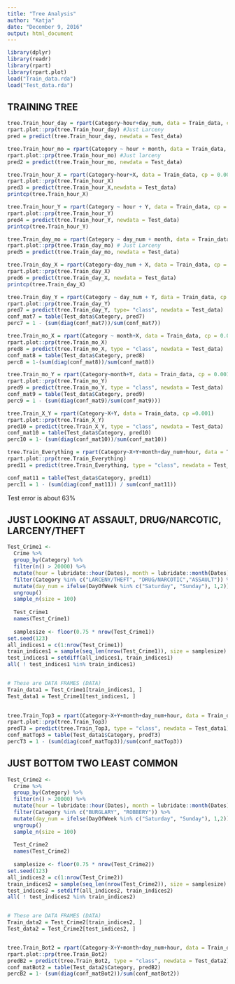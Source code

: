 ---
title: "Tree Analysis"
author: "Katja"
date: "December 9, 2016"
output: html_document
---

```{r include = FALSE}
library(dplyr)
library(readr)
library(rpart)
library(rpart.plot)
load("Train_data.rda")
load("Test_data.rda")
```

## TRAINING TREE
```{r}

tree.Train_hour_day = rpart(Category~hour+day_num, data = Train_data, cp = 0.001)
rpart.plot::prp(tree.Train_hour_day) #Just Larceny
pred = predict(tree.Train_hour_day, newdata = Test_data)

tree.Train_hour_mo = rpart(Category ~ hour + month, data = Train_data, cp = 0.001)
rpart.plot::prp(tree.Train_hour_mo) #Just larceny
pred2 = predict(tree.Train_hour_mo, newdata = Test_data)

tree.Train_hour_X = rpart(Category~hour+X, data = Train_data, cp = 0.001)
rpart.plot::prp(tree.Train_hour_X) 
pred3 = predict(tree.Train_hour_X,newdata = Test_data)
printcp(tree.Train_hour_X)

tree.Train_hour_Y = rpart(Category ~ hour + Y, data = Train_data, cp = 0.001)
rpart.plot::prp(tree.Train_hour_Y)
pred4 = predict(tree.Train_hour_Y, newdata = Test_data)
printcp(tree.Train_hour_Y)

tree.Train_day_mo = rpart(Category ~ day_num + month, data = Train_data, cp = 0.001)
rpart.plot::prp(tree.Train_day_mo) # Just Larceny
pred5 = predict(tree.Train_day_mo, newdata = Test_data)

tree.Train_day_X = rpart(Category~day_num + X, data = Train_data, cp = 0.001)
rpart.plot::prp(tree.Train_day_X)
pred6 = predict(tree.Train_day_X, newdata = Test_data)
printcp(tree.Train_day_X)

tree.Train_day_Y = rpart(Category ~ day_num + Y, data = Train_data, cp = 0.001)
rpart.plot::prp(tree.Train_day_Y)
pred7 = predict(tree.Train_day_Y, type= "class", newdata = Test_data)
conf_mat7 = table(Test_data$Category, pred7)
perc7 = 1 - (sum(diag(conf_mat7))/sum(conf_mat7))

tree.Train_mo_X = rpart(Category ~ month+X, data = Train_data, cp = 0.001)
rpart.plot::prp(tree.Train_mo_X)
pred8 = predict(tree.Train_mo_X, type = "class", newdata = Test_data)
conf_mat8 = table(Test_data$Category, pred8)
perc8 = 1-(sum(diag(conf_mat8))/sum(conf_mat8))

tree.Train_mo_Y = rpart(Category~month+Y, data = Train_data, cp = 0.001)
rpart.plot::prp(tree.Train_mo_Y)
pred9 = predict(tree.Train_mo_Y, type = "class", newdata = Test_data)
conf_mat9 = table(Test_data$Category, pred9)
perc9 = 1 - (sum(diag(conf_mat9)/sum(conf_mat9)))

tree.Train_X_Y = rpart(Category~X+Y, data = Train_data, cp =0.001)
rpart.plot::prp(tree.Train_X_Y)
pred10 = predict(tree.Train_X_Y, type = "class", newdata = Test_data)
conf_mat10 = table(Test_data$Category, pred10)
perc10 = 1- (sum(diag(conf_mat10))/sum(conf_mat10))

tree.Train_Everything = rpart(Category~X+Y+month+day_num+hour, data = Train_data, cp = 0.001)
rpart.plot::prp(tree.Train_Everything)
pred11 = predict(tree.Train_Everything, type = "class", newdata = Test_data)

conf_mat11 = table(Test_data$Category, pred11)
perc11 = 1 - (sum(diag(conf_mat11)) / sum(conf_mat11))

```

Test error is about 63%

## JUST LOOKING AT ASSAULT, DRUG/NARCOTIC, LARCENY/THEFT
```{r}
Test_Crime1 <-
  Crime %>% 
  group_by(Category) %>%
  filter(n() > 20000) %>%
  mutate(hour = lubridate::hour(Dates), month = lubridate::month(Dates)) %>%
  filter(Category %in% c("LARCENY/THEFT", "DRUG/NARCOTIC","ASSAULT")) %>%
  mutate(day_num = ifelse(DayOfWeek %in% c("Saturday", "Sunday"), 1,2)) %>%
  ungroup()
  sample_n(size = 100)
  
  Test_Crime1
  names(Test_Crime1)
  
  samplesize <- floor(0.75 * nrow(Test_Crime1))
set.seed(123)
all_indices1 = c(1:nrow(Test_Crime1))
train_indices1 = sample(seq_len(nrow(Test_Crime1)), size = samplesize)
test_indices1 = setdiff(all_indices1, train_indices1)
all( ! test_indices1 %in% train_indices1)


# These are DATA FRAMES (DATA)
Train_data1 = Test_Crime1[train_indices1, ]      
Test_data1 = Test_Crime1[test_indices1, ] 
  

tree.Train_Top3 = rpart(Category~X+Y+month+day_num+hour, data = Train_data1, cp = 0.001)
rpart.plot::prp(tree.Train_Top3)
predT3 = predict(tree.Train_Top3, type = "class", newdata = Test_data1)
conf_matTop3 = table(Test_data1$Category, predT3)
percT3 = 1 - (sum(diag(conf_matTop3))/sum(conf_matTop3))

```


## JUST BOTTOM TWO LEAST COMMON

```{r}
Test_Crime2 <-
  Crime %>% 
  group_by(Category) %>%
  filter(n() > 20000) %>%
  mutate(hour = lubridate::hour(Dates), month = lubridate::month(Dates)) %>%
  filter(Category %in% c("BURGLARY", "ROBBERY")) %>%
  mutate(day_num = ifelse(DayOfWeek %in% c("Saturday", "Sunday"), 1,2)) %>%
  ungroup()
  sample_n(size = 100)
  
  Test_Crime2
  names(Test_Crime2)
  
  samplesize <- floor(0.75 * nrow(Test_Crime2))
set.seed(123)
all_indices2 = c(1:nrow(Test_Crime2))
train_indices2 = sample(seq_len(nrow(Test_Crime2)), size = samplesize)
test_indices2 = setdiff(all_indices2, train_indices2)
all( ! test_indices2 %in% train_indices2)


# These are DATA FRAMES (DATA)
Train_data2 = Test_Crime2[train_indices2, ]      
Test_data2 = Test_Crime2[test_indices2, ] 


tree.Train_Bot2 = rpart(Category~X+Y+month+day_num+hour, data = Train_data2, cp= 0.001)
rpart.plot::prp(tree.Train_Bot2)
predB2 = predict(tree.Train_Bot2, type = "class", newdata = Test_data2)
conf_matBot2 = table(Test_data2$Category, predB2)
percB2 = 1- (sum(diag(conf_matBot2))/sum(conf_matBot2))

```